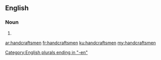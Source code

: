 ==English==

===Noun===
{{head|en}}

# {{plural of|handcraftsman}}

[[Category:English plurals ending in "-en"]]

[[ar:handcraftsmen]]
[[fr:handcraftsmen]]
[[ku:handcraftsmen]]
[[my:handcraftsmen]]